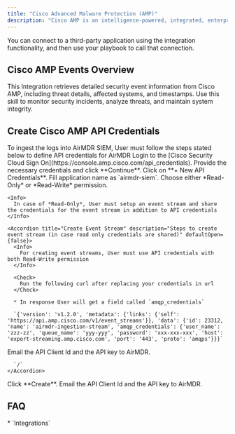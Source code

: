 ```yaml
---
title: "Cisco Advanced Malware Protection (AMP)"
description: "Cisco AMP is an intelligence-powered, integrated, enterprise-class advanced malware analysis and protection solution."
---
```


<Tip>
  You can connect to a third-party application using the integration functionality, and then use your playbook to call that connection.
</Tip>

## Cisco AMP Events Overview

This Integration retrieves detailed security event information from Cisco AMP, including threat details, affected systems, and timestamps. Use this skill to monitor security incidents, analyze threats, and maintain system integrity.

## Create Cisco AMP API Credentials

<Note>
  To ingest the logs into AirMDR SIEM, User must follow the steps stated below to define API credentials for AirMDR
</Note>

<Steps>
  <Step title="Step 1">
    Login to the [Cisco Security Cloud Sign On](https://console.amp.cisco.com/api_credentials).
  </Step>

  <Step title="Step 2">
    Provide the necessary credentials and click **Continue**.
  </Step>

  <Step title="Step 3">
    Click on **+ New API Credentials**.
  </Step>

  <Step title="Step 4">
    Fill application name as `airmdr-siem`.
  </Step>

  <Step title="Step 5">
    Choose either *Read-Only* or *Read-Write* permission.

    <Info>
      In case of *Read-Only*, User must setup an event stream and share the credentials for the event stream in addition to API credentials
    </Info>

    <Accordion title="Create Event Stream" description="Steps to create event stream (in case read only credentials are shared)" defaultOpen={false}>
      <Info>
        For creating event streams, User must use API credentials with both Read-Write permission
      </Info>

      <Check>
        Run the following curl after replacing your credentials in url
      </Check>

      * In response User will get a field called `amqp_credentials`

      `{'version': 'v1.2.0', 'metadata': {'links': {'self': 'https://api.amp.cisco.com/v1/event_streams'}}, 'data': {'id': 23312, 'name': 'airmdr-ingestion-stream', 'amqp_credentials': {'user_name': 'zzz-zz', 'queue_name': 'yyy-yyy', 'password': 'xxx-xxx-xxx', 'host': 'export-streaming.amp.cisco.com', 'port': '443', 'proto': 'amqps'}}}`

<Check>
  <Icon icon="envelope" /> Email the API Client Id and the API key to AirMDR.
</Check>

      `/`
    </Accordion>
  </Step>

  <Step title="Step 6">
    Click **Create**.
  </Step>
</Steps>

<Check>
  <Icon icon="envelope" /> Email the API Client Id and the API key to AirMDR.
</Check>

## FAQ

<Accordion title="What else than Integrations?">
  * `Integrations`
</Accordion>
